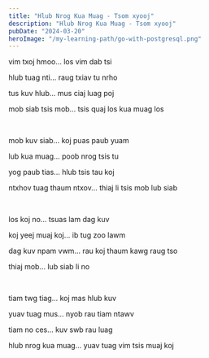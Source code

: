 ```yaml
---
title: "Hlub Nrog Kua Muag - Tsom xyooj"
description: "Hlub Nrog Kua Muag - Tsom xyooj"
pubDate: "2024-03-20"
heroImage: "/my-learning-path/go-with-postgresql.png"
---
```


vim txoj hmoo... los vim dab tsi

hlub tuag nti... raug txiav tu nrho

tus kuv hlub... mus ciaj luag poj

mob siab tsis mob... tsis quaj los kua muag los

<br />

mob kuv siab... koj puas paub yuam

lub kua muag... poob nrog tsis tu

yog paub tias... hlub tsis tau koj

ntxhov tuag thaum ntxov... thiaj li tsis mob lub siab

<br />

los koj no... tsuas lam dag kuv

koj yeej muaj koj... ib tug zoo lawm

dag kuv npam vwm... rau koj thaum kawg raug tso

thiaj mob... lub siab li no

<br />

tiam twg tiag... koj mas hlub kuv

yuav tuag mus... nyob rau tiam ntawv

tiam no ces... kuv swb rau luag

hlub nrog kua muag... yuav tuag vim tsis muaj koj

